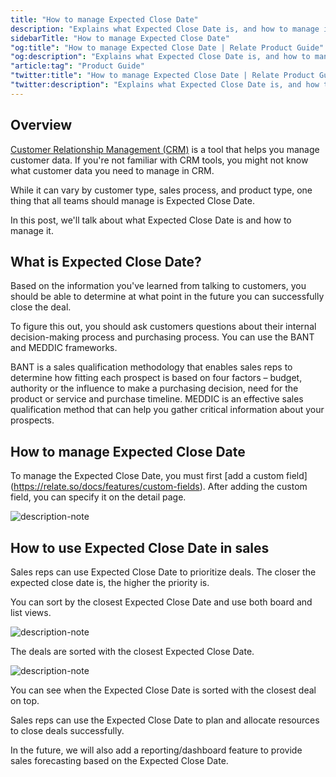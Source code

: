 ```yaml
---
title: "How to manage Expected Close Date"
description: "Explains what Expected Close Date is, and how to manage it"
sidebarTitle: "How to manage Expected Close Date"
"og:title": "How to manage Expected Close Date | Relate Product Guide"
"og:description": "Explains what Expected Close Date is, and how to manage it"
"article:tag": "Product Guide"
"twitter:title": "How to manage Expected Close Date | Relate Product Guide"
"twitter:description": "Explains what Expected Close Date is, and how to manage it"
---
```


## Overview

[Customer Relationship Management (CRM)](https://www.relate.so/blog/what-is-crm/) is a tool that helps you manage customer data. If you're not familiar with CRM tools, you might not know what customer data you need to manage in CRM.

While it can vary by customer type, sales process, and product type, one thing that all teams should manage is Expected Close Date.

In this post, we'll talk about what Expected Close Date is and how to manage it.

## What is Expected Close Date?

Based on the information you've learned from talking to customers, you should be able to determine at what point in the future you can successfully close the deal.

To figure this out, you should ask customers questions about their internal decision-making process and purchasing process. You can use the BANT and MEDDIC frameworks.

<CardGroup cols={2}>
  <Card
    title="BANT"
    icon="square-1"
    color="#ea5a0c"
    href="https://www.relate.so/blog/what-is-bant/"
  >
    BANT is a sales qualification methodology that enables sales reps to
    determine how fitting each prospect is based on four factors – budget,
    authority or the influence to make a purchasing decision, need for the
    product or service and purchase timeline.
  </Card>
  <Card
    title="MEDDIC"
    icon="square-2"
    color="#0285c7"
    href="https://www.relate.so/blog/what-is-meddic"
  >
    MEDDIC is an effective sales qualification method that can help you gather
    critical information about your prospects.
  </Card>
</CardGroup>

## How to manage Expected Close Date

To manage the Expected Close Date, you must first [add a custom field] (https://relate.so/docs/features/custom-fields). After adding the custom field, you can specify it on the detail page.

![description-note](/images/features/deal-expected-close-date.png)

## How to use Expected Close Date in sales

Sales reps can use Expected Close Date to prioritize deals. The closer the expected close date is, the higher the priority is.

You can sort by the closest Expected Close Date and use both board and list views.

![description-note](/images/features/boardview-sorted-by-expected-close-date.png)

The deals are sorted with the closest Expected Close Date.

![description-note](/images/features/listview-sorted-by-expected-close-date.png)

You can see when the Expected Close Date is sorted with the closest deal on top.

Sales reps can use the Expected Close Date to plan and allocate resources to close deals successfully.

In the future, we will also add a reporting/dashboard feature to provide sales forecasting based on the Expected Close Date.
